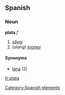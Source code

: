 ==Spanish==

===Noun===
'''plata''' ''f''
# [[silver]]
# (''slang'') [[money]]

====Synonyms====
*[[lana]] {{f}} (2)

[[Category:Spanish elements]]
[[fr:plata]]